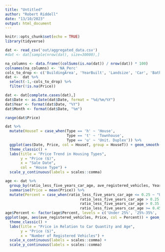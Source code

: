 ```yaml
---
title: "Untitled"
author: "Robert Riddell"
date: "13/10/2023"
output: html_document
---
```


```r
knitr::opts_chunk$set(echo = TRUE)
library(tidyverse)
```
```r
dat <- read_csv('out/aggregated_data.csv')
#dat <- dat[sample(nrow(dat), size=30000),]

na_columns <- data.frame((colSums(is.na(dat)) / nrow(dat)) * 100)
colnames(na_columns) <- 'NA_Perc'
cols_to_drop <- c('BuildingArea', 'YearBuilt', 'Landsize', 'Car', 'Bathroom', 'Bedroom2', 'Code', 'Address', 'SellerG', 'Postcode', 'CouncilArea')
dat <-  dat %>% 
  select(-1,-cols_to_drop) %>% 
  filter(!is.na(Price))

dat <- dat[complete.cases(dat),]
dat$Date <- as.Date(dat$Date, format = "%d/%m/%Y")
dat$Year <- format(dat$Date, "%Y")
dat$Month <- format(dat$Date, "%m")
```
```r
range(dat$Price)
```

```r
dat %>% 
  mutate(HouseT = case_when(Type == 'h' ~ 'House',
                            Type == 't' ~ 'Townhouse',
                            Type == 'u' ~ 'Unit. Duplex')) %>% 
  ggplot(aes(Date, Price, col = HouseT, group = HouseT)) + geom_smooth(se=F, size = 2) + 
  theme_classic() +
  labs(title = "Price Trend in Housing Types",
       y = "Price ($)",
       x = "Sale Date",
       col = "House Type") +
  scale_y_continuous(labels = scales::comma)
```


```r
age <- dat %>% 
  group_by(ratio_less_five_years_car_age, ave_registered_vehicles, Year) %>% 
  summarise(Price = mean(Price)) %>%
  mutate(Percent = case_when(ratio_less_five_years_car_age <= 0.25 ~ "Under 25%",
                                  ratio_less_five_years_car_age > 0.25 & ratio_less_five_years_car_age <= 0.35 ~ '25%-35%',
                                  ratio_less_five_years_car_age > 0.35 & ratio_less_five_years_car_age < 0.45 ~ '35%-45%' ,
                                  ratio_less_five_years_car_age >= 0.45 ~ 'Greater 45%'))
age$Percent <- factor(age$Percent, levels = c('Under 25%', '25%-35%', '35%-45%', 'Greater 45%'))
ggplot(age, aes(ave_registered_vehicles, Price, col = Percent)) + geom_point(size = 4) +
  theme_classic() +
  labs(title = "Price in Relation to Car Quantity and Age",
       y = "Price ($)",
       x = "Number of Registered Vehicles") +
  scale_x_continuous(labels = scales::comma) +
  scale_y_continuous(labels = scales::comma)

```


